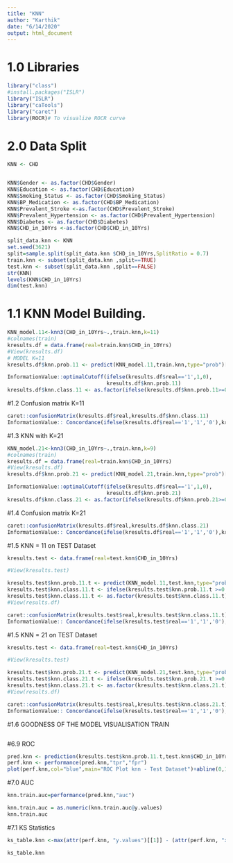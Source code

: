 ---
title: "KNN"
author: "Karthik"
date: "6/14/2020"
output: html_document
---

# 1.0 Libraries
```{r}
library("class")
#install.packages("ISLR")
library("ISLR")
library("caTools")
library("caret")
library(ROCR)# To visualize ROCR curve
```



# 2.0 Data Split
```{r}
KNN <- CHD


KNN$Gender <- as.factor(CHD$Gender)
KNN$Education <- as.factor(CHD$Education)
KNN$Smoking_Status <- as.factor(CHD$Smoking_Status)
KNN$BP_Medication <- as.factor(CHD$BP_Medication)
KNN$Prevalent_Stroke <-as.factor(CHD$Prevalent_Stroke)
KNN$Prevalent_Hypertension <- as.factor(CHD$Prevalent_Hypertension)
KNN$Diabetes <- as.factor(CHD$Diabetes)
KNN$CHD_in_10Yrs <-as.factor(CHD$CHD_in_10Yrs)

split_data.knn <- KNN
set.seed(3621)
split=sample.split(split_data.knn $CHD_in_10Yrs,SplitRatio = 0.7)
train.knn <- subset(split_data.knn ,split==TRUE)
test.knn <- subset(split_data.knn ,split==FALSE)
str(KNN)
levels(KNN$CHD_in_10Yrs)
dim(test.knn)
```

# 1.1 KNN Model Building.
```{r}

KNN_model.11<-knn3(CHD_in_10Yrs~.,train.knn,k=11)
#colnames(train)
kresults.df = data.frame(real=train.knn$CHD_in_10Yrs)
#View(kresults.df)
# MODEL K=11
kresults.df$knn.prob.11 <- predict(KNN_model.11,train.knn,type="prob")[,2]

InformationValue::optimalCutoff(ifelse(kresults.df$real=='1',1,0),
                                kresults.df$knn.prob.11)
kresults.df$knn.class.11 <- as.factor(ifelse(kresults.df$knn.prob.11>=0.4572727,'1','0'))

```


#1.2 Confusion matrix K=11

```{r}
caret::confusionMatrix(kresults.df$real,kresults.df$knn.class.11)
InformationValue:: Concordance(ifelse(kresults.df$real=='1','1','0'),kresults.df$knn.prob.11)
```

#1.3 KNN with K=21
```{r}

KNN_model.21<-knn3(CHD_in_10Yrs~.,train.knn,k=9)
#colnames(train)
kresults.df = data.frame(real=train.knn$CHD_in_10Yrs)
#View(kresults.df)
kresults.df$knn.prob.21 <- predict(KNN_model.21,train.knn,type="prob")[,2]

InformationValue::optimalCutoff(ifelse(kresults.df$real=='1',1,0),
                                kresults.df$knn.prob.21)
kresults.df$knn.class.21 <- as.factor(ifelse(kresults.df$knn.prob.21>=0.3377778,'1','0'))
```
#1.4 Confusion matrix K=21
```{r}

caret::confusionMatrix(kresults.df$real,kresults.df$knn.class.21)
InformationValue:: Concordance(ifelse(kresults.df$real=='1','1','0'),kresults.df$knn.prob.21)
```


#1.5 KNN = 11 on TEST Dataset
```{r}

kresults.test <- data.frame(real=test.knn$CHD_in_10Yrs)

#View(kresults.test)

kresults.test$knn.prob.11.t <- predict(KNN_model.11,test.knn,type="prob")[,2]
kresults.test$knn.class.11.t <- ifelse(kresults.test$knn.prob.11.t >=0.4572727,'1','0')
kresults.test$knn.class.11.t <- as.factor(kresults.test$knn.class.11.t)
#View(results.df)

```


```{r}
caret::confusionMatrix(kresults.test$real,kresults.test$knn.class.11.t)
InformationValue:: Concordance(ifelse(kresults.test$real=='1','1','0'),kresults.test$knn.prob.11.t)
```
#1.5 KNN = 21 on TEST Dataset

```{r}

kresults.test <- data.frame(real=test.knn$CHD_in_10Yrs)

#View(kresults.test)

kresults.test$knn.prob.21.t <- predict(KNN_model.21,test.knn,type="prob")[,2]
kresults.test$knn.class.21.t <- ifelse(kresults.test$knn.prob.21.t >=0.3377778,'1','0')
kresults.test$knn.class.21.t <- as.factor(kresults.test$knn.class.21.t)
#View(results.df)

```

```{r}
caret::confusionMatrix(kresults.test$real,kresults.test$knn.class.21.t)
InformationValue:: Concordance(ifelse(kresults.test$real=='1','1','0'),kresults.test$knn.prob.21.t)
```

#1.6 GOODNESS OF THE MODEL VISUALISATION TRAIN

```{r}

```


#6.9 ROC

```{r}
pred.knn <- prediction(kresults.test$knn.prob.11.t,test.knn$CHD_in_10Yrs)
perf.knn <- performance(pred.knn,"tpr","fpr")
plot(perf.knn,col="blue",main="ROC Plot knn - Test Dataset")+abline(0,1,lty=8,col="red")
```

#7.0 AUC


```{r}
knn.train.auc=performance(pred.knn,"auc")

knn.train.auc = as.numeric(knn.train.auc@y.values)
knn.train.auc
```

#7.1 KS Statistics
```{r}
ks_table.knn <-max(attr(perf.knn, "y.values")[[1]] - (attr(perf.knn, "x.values")[[1]]))

ks_table.knn
```






